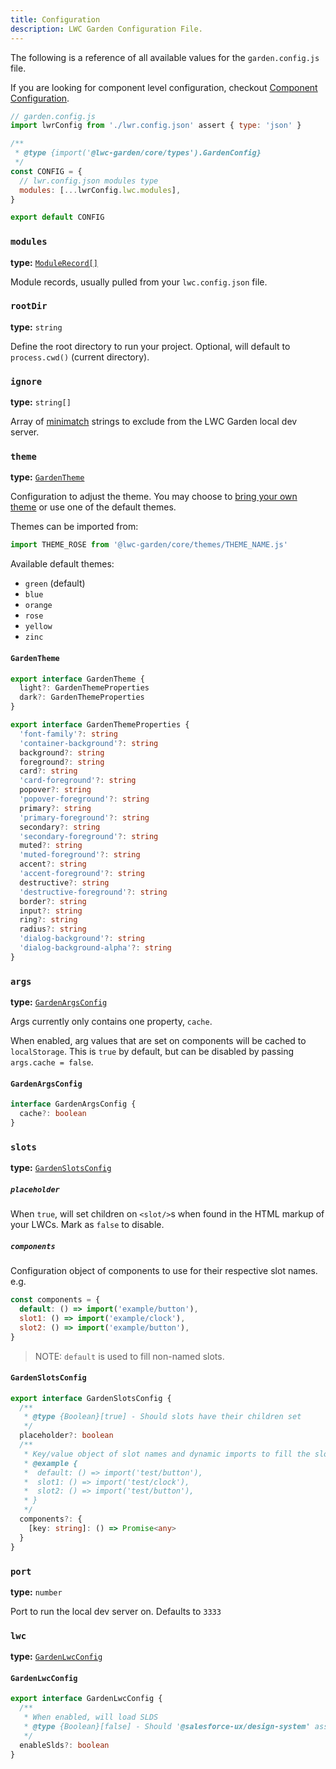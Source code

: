 ```yaml
---
title: Configuration
description: LWC Garden Configuration File.
---
```


The following is a reference of all available values for the `garden.config.js` file.

If you are looking for component level configuration, checkout [Component Configuration](/reference/component-configuration).

```js
// garden.config.js
import lwrConfig from './lwr.config.json' assert { type: 'json' }

/**
 * @type {import('@lwc-garden/core/types').GardenConfig}
 */
const CONFIG = {
  // lwr.config.json modules type
  modules: [...lwrConfig.lwc.modules],
}

export default CONFIG
```

### `modules`

**type:** <a href="https://github.com/salesforce/lwc/blob/master/packages/%40lwc/module-resolver/src/types.ts#L42" target="_blank">`ModuleRecord[]`</a>

Module records, usually pulled from your `lwc.config.json` file.

### `rootDir`

**type:** `string`

Define the root directory to run your project. Optional, will default to `process.cwd()` (current directory).

### `ignore`

**type:** `string[]`

Array of [minimatch](https://github.com/isaacs/minimatch) strings to exclude from the LWC Garden local dev server.

### `theme`

**type:** [`GardenTheme`](#gardentheme)

Configuration to adjust the theme. You may choose to [bring your own theme](/guides/themes) or use one of the default themes.

Themes can be imported from:

```js
import THEME_ROSE from '@lwc-garden/core/themes/THEME_NAME.js'
```

Available default themes:

- `green` (default)
- `blue`
- `orange`
- `rose`
- `yellow`
- `zinc`

#### `GardenTheme`

```ts
export interface GardenTheme {
  light?: GardenThemeProperties
  dark?: GardenThemeProperties
}

export interface GardenThemeProperties {
  'font-family'?: string
  'container-background'?: string
  background?: string
  foreground?: string
  card?: string
  'card-foreground'?: string
  popover?: string
  'popover-foreground'?: string
  primary?: string
  'primary-foreground'?: string
  secondary?: string
  'secondary-foreground'?: string
  muted?: string
  'muted-foreground'?: string
  accent?: string
  'accent-foreground'?: string
  destructive?: string
  'destructive-foreground'?: string
  border?: string
  input?: string
  ring?: string
  radius?: string
  'dialog-background'?: string
  'dialog-background-alpha'?: string
}
```

### `args`

**type:** [`GardenArgsConfig`](#gardenargsconfig)

Args currently only contains one property, `cache`.

When enabled, arg values that are set on components will be cached to `localStorage`. This is `true` by default, but can be disabled by passing `args.cache = false`.

#### `GardenArgsConfig`

```ts
interface GardenArgsConfig {
  cache?: boolean
}
```

### `slots`

**type:** [`GardenSlotsConfig`](#gardenslotsconfig)

##### `placeholder`

When `true`, will set children on `<slot/>`s when found in the HTML markup of your LWCs. Mark as `false` to disable.

##### `components`

Configuration object of components to use for their respective slot names. e.g.

```js
const components = {
  default: () => import('example/button'),
  slot1: () => import('example/clock'),
  slot2: () => import('example/button'),
}
```

> NOTE: `default` is used to fill non-named slots.

#### `GardenSlotsConfig`

```ts
export interface GardenSlotsConfig {
  /**
   * @type {Boolean}[true] - Should slots have their children set
   */
  placeholder?: boolean
  /**
   * Key/value object of slot names and dynamic imports to fill the slots.
   * @example {
   *  default: () => import('test/button'),
   *  slot1: () => import('test/clock'),
   *  slot2: () => import('test/button'),
   * }
   */
  components?: {
    [key: string]: () => Promise<any>
  }
}
```

### `port`

**type:** `number`

Port to run the local dev server on. Defaults to `3333`

### `lwc`

**type:** [`GardenLwcConfig`](#gardenlwcconfig)

#### `GardenLwcConfig`

```ts
export interface GardenLwcConfig {
  /**
   * When enabled, will load SLDS
   * @type {Boolean}[false] - Should '@salesforce-ux/design-system' assets be loaded
   */
  enableSlds?: boolean
}
```
